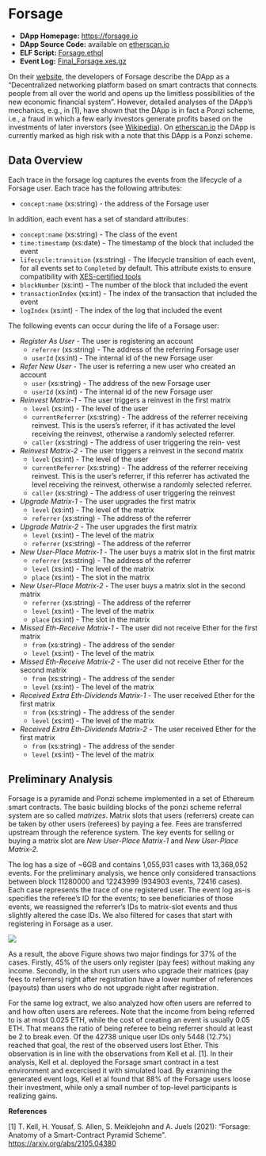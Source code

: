 # Forsage {#forsage}

- **DApp Homepage:** <https://forsage.io>
- **DApp Source Code:** available on [etherscan.io](https://etherscan.io/address/0x5acc84a3e955Bdd76467d3348077d003f00fFB97#code)
- **ELF Script:** [Forsage.ethql](./elf-scripts/Forsage.ethql)
- **Event Log:** [Final_Forsage.xes.gz](./data/Final_Forsage.xes.gz)

On their [website](https://forsage.io), the developers of Forsage describe the DApp as a "Decentralized networking platform based on smart contracts that connects people from all over the world and opens up the limitless possibilities of the new economic financial system". However, detailed analyses of the DApp's mechanics, e.g., in [1], have shown that the DApp is in fact a Ponzi scheme, i.e., a fraud in which a few early investors generate profits based on the investments of later inverstors (see [Wikipedia](https://en.wikipedia.org/wiki/Ponzi_scheme)). On [etherscan.io](https://etherscan.io/address/0x5acc84a3e955Bdd76467d3348077d003f00fFB97) the DApp is currently marked as high risk with a note that this DApp is a Ponzi scheme.

## Data Overview

Each trace in the forsage log captures the events from the lifecycle of a Forsage user. Each trace has the following attributes:

- ``concept:name`` (xs:string) - the address of the Forsage user

In addition, each event has a set of standard attributes:

- ``concept:name`` (xs:string) - The class of the event
- ``time:timestamp`` (xs:date) - The timestamp of the block that included the event
- ``lifecycle:transition`` (xs:string) - The lifecycle transition of each event, for all events set to ``Completed`` by default. This attribute exists to ensure compatibility with [XES-certified tools](https://www.tf-pm.org/resources/xes-standard/for-vendors/certification)
- ``blockNumber`` (xs:int) - The number of the block that included the event
- ``transactionIndex`` (xs:int) - The index of the transaction that included the event
- ``logIndex`` (xs:int) - The index of the log that included the event

The following events can occur during the life of a Forsage user: 

- *Register As User* - The user is registering an account 
  - ``referrer`` (xs:string) - The address of the referring Forsage user
  - ``userId`` (xs:int) - The internal id of the new Forsage user
- *Refer New User* - The user is referring a new user who created an account
  - ``user`` (xs:string) - The address of the new Forsage user
  - ``userId`` (xs:int) - The internal id of the new Forsage user
- *Reinvest Matrix-1* - The user triggers a reinvest in the first matrix
  - ``level`` (xs:int) - The level of the user
  - ``currentReferrer`` (xs:string) - The address of the referrer receiving reinvest. This is the users’s referrer, if it has activated the level receiving the reinvest, otherwise a randomly selected referrer.
  - ``caller`` (xs:string) - The address of user triggering the rein-
vest
- *Reinvest Matrix-2* - The user triggers a reinvest in the second matrix
  - ``level`` (xs:int) - The level of the user
  - ``currentReferrer`` (xs:string) - The address of the referrer receiving reinvest. This is the user’s referrer, if this referrer has activated the level receiving the reinvest, otherwise a randomly selected referrer.
  - ``caller`` (xs:string) - The address of user triggering the reinvest
- *Upgrade Matrix-1* - The user upgrades the first matrix
  - ``level`` (xs:int) - The level of the matrix
  - ``referrer`` (xs:string) - The address of the referrer
- *Upgrade Matrix-2* - The user upgrades the first matrix
  - ``level`` (xs:int) - The level of the matrix
  - ``referrer`` (xs:string) - The address of the referrer
- *New User-Place Matrix-1* - The user buys a matrix slot in the first matrix
  - ``referrer`` (xs:string) - The address of the referrer
  - ``level`` (xs:int) - The level of the matrix
  - ``place`` (xs:int) - The slot in the matrix
- *New User-Place Matrix-2* - The user buys a matrix slot in the second matrix
  - ``referrer`` (xs:string) - The address of the referrer
  - ``level`` (xs:int) - The level of the matrix
  - ``place`` (xs:int) - The slot in the matrix
- *Missed Eth-Receive Matrix-1* - The user did not receive Ether for the first matrix
  - ``from`` (xs:string) - The address of the sender
  - ``level`` (xs:int) - The level of the matrix
- *Missed Eth-Receive Matrix-2* - The user did not receive Ether for the second matrix
  - ``from`` (xs:string) - The address of the sender
  - ``level`` (xs:int) - The level of the matrix
- *Received Extra Eth-Dividends Matrix-1* - The user received Ether for the first matrix
  - ``from`` (xs:string) - The address of the sender
  - ``level`` (xs:int) - The level of the matrix
- *Received Extra Eth-Dividends Matrix-2* - The user received Ether for the first matrix
  - ``from`` (xs:string) - The address of the sender
  - ``level`` (xs:int) - The level of the matrix

## Preliminary Analysis

Forsage is a pyramide and Ponzi scheme implemented in a set of Ethereum smart contracts. The basic building blocks of the ponzi scheme referral system are so called *matrizes*. Matrix slots that users (referrers) create can be taken by other users (referees) by paying a fee. Fees are transferred upstream through the reference system. The key events for selling or buying a matrix slot are *New User-Place Matrix-1* and *New User-Place Matrix-2*.

The log has a size of ~6GB and contains 1,055,931 cases with 13,368,052 events. For the preliminary analysis, we hence only considered transactions between block 11280000 and 12243999 (934903 events, 72416 cases). Each case represents the trace of one registered user. The event log as-is specifies the referee’s ID for the \textit{New User-Place Matrix-1/2} events; to see beneficiaries of those events, we reassigned the referrer’s IDs to matrix-slot events and thus slightly altered the case IDs. We also filtered for cases that start with registering in Forsage as a user.


![](./figures/Forsage_DFG.png)

As a result, the above Figure shows two major findings for 37\% of the cases. Firstly, 45\% of the users only register (pay fees) without making any income. Secondly, in the short run users who upgrade their matrices (pay fees to referrers) right after registration have a lower number of references (payouts) than users who do not upgrade right after registration.

For the same log extract, we also analyzed how often users are referred to and how often users are referees. Note that the income from being referred to is at most 0.025 ETH, while the cost of creating an event is usually 0.05 ETH. That means the ratio of being referee to being referrer should at least be 2 to break even. Of the 42738 unique user IDs only 5448 (12.7\%) reached that goal, the rest of the observed users lost Ether. This observation is in line with the observations from Kell et al. [1]. In their analysis, Kell et al. deployed the Forsage smart contract in a test environment and excercised it with simulated load. By examining the generated event logs, Kell et al found that 88% of the Forsage users loose their investment, while only a small number of top-level participants is realizing gains.


**References**


[1] T. Kell, H. Yousaf, S. Allen, S. Meiklejohn and A. Juels (2021): "Forsage: Anatomy of a Smart-Contract Pyramid Scheme". <https://arxiv.org/abs/2105.04380>

